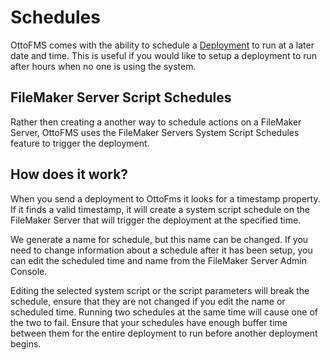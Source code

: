 
# Schedules

OttoFMS comes with the ability to schedule a [Deployment](/concepts/deployments) to run at a later date and time. This is useful if you would like to setup a deployment to run after hours when no one is using the system.

## FileMaker Server Script Schedules

Rather then creating a another way to schedule actions on a FileMaker Server, OttoFMS uses the FileMaker Servers System Script Schedules feature to trigger the deployment.

## How does it work?

When you send a deployment to OttoFms it looks for a timestamp property. If it finds a valid timestamp, it will create a system script schedule on the FileMaker Server that will trigger the deployment at the specified time.

We generate a name for schedule, but this name can be changed. If you need to change information about a schedule after it has been setup, you can edit the scheduled time and name from the FileMaker Server Admin Console.

<Callout type="warning">
	Editing the selected system script or the script parameters will break the
	schedule, ensure that they are not changed if you edit the name or scheduled
	time.
</Callout>

<Callout type="warning">
	Running two schedules at the same time will cause one of the two to fail.
	Ensure that your schedules have enough buffer time between them for the entire
	deployment to run before another deployment begins.
</Callout>
